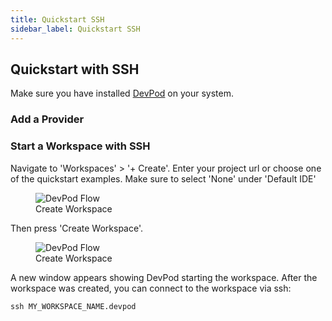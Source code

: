 ```yaml
---
title: Quickstart SSH
sidebar_label: Quickstart SSH
---
```



## Quickstart with SSH

Make sure you have installed [DevPod](./install.mdx) on your system.

### Add a Provider

<AddProvider />

### Start a Workspace with SSH

Navigate to 'Workspaces' > '+ Create'. Enter your project url or choose one of the quickstart examples. Make sure to select 'None' under 'Default IDE'

<figure>
  <img src="/docs/media/create-workspace-ssh.png" alt="DevPod Flow" />
  <figcaption>Create Workspace</figcaption>
</figure>

Then press 'Create Workspace'.

<figure>
  <img src="/docs/media/create-workspace-final-ssh.png" alt="DevPod Flow" />
  <figcaption>Create Workspace</figcaption>
</figure>

A new window appears showing DevPod starting the workspace. After the workspace was created, you can connect to the workspace via ssh:

```
ssh MY_WORKSPACE_NAME.devpod
```
